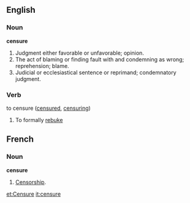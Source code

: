==English==

===Noun===

'''censure'''

#Judgment either favorable or unfavorable; opinion.
#The act of blaming or finding fault with and condemning as wrong; reprehension; blame.
#Judicial or ecclesiastical sentence or reprimand; condemnatory judgment.

=== Verb ===
;to censure  ([[censured]], [[censuring]])
#To formally [[rebuke]]

==French==

===Noun===
'''censure'''

#[[Censorship]].

[[et:Censure]]
[[it:censure]]